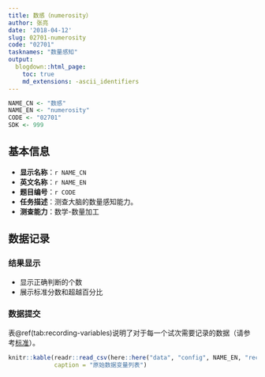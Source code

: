 ```yaml
---
title: 数感（numerosity）
author: 张亮
date: '2018-04-12'
slug: 02701-numerosity
code: "02701"
tasknames: "数量感知"
output:
  blogdown::html_page:
    toc: true
    md_extensions: -ascii_identifiers
---
```


```r
NAME_CN <- "数感"
NAME_EN <- "numerosity"
CODE <- "02701"
SDK <- 999
```

## 基本信息

* **显示名称**：`r NAME_CN`
* **英文名称**：`r NAME_EN`
* **题目编号**：`r CODE`
* **任务描述**：测查大脑的数量感知能力。
* **测查能力**：数学-数量加工

## 数据记录

### 结果显示

+ 显示正确判断的个数
+ 展示标准分数和超越百分比

### 数据提交

表\@ref(tab:recording-variables)说明了对于每一个试次需要记录的数据（请参考[标准](`r blogdown::shortcode("relref", "standard.html")`)）。

```r
knitr::kable(readr::read_csv(here::here("data", "config", NAME_EN, "recs.csv")),
             caption = "原始数据变量列表")
```
